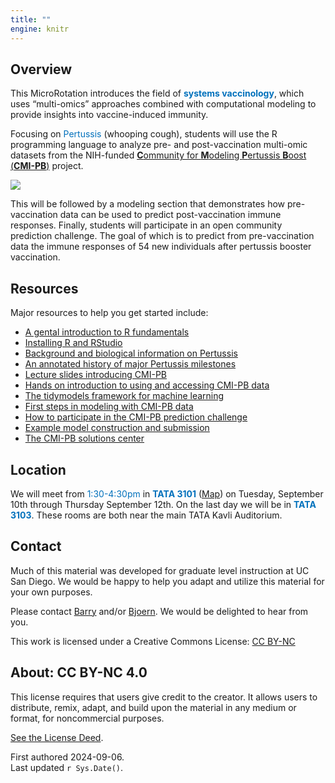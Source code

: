 ```yaml
---
title: ""
engine: knitr
---
```


## Overview

This MicroRotation introduces the field of [**systems vaccinology**]{style="color:#0271BC"}, which uses "multi-omics" approaches combined with computational modeling to provide insights into vaccine-induced immunity. 

::: {.grid}

::: {.g-col-7}

Focusing on [Pertussis]{style="color:#0271BC"} (whooping cough), students will use the R programming language to analyze pre- and post-vaccination multi-omic datasets from the NIH-funded  [**C**ommunity for **M**odeling **P**ertussis **B**oost (**CMI-PB**)](https://www.cmi-pb.org/){target="_blank"} project.  


:::

::: {.g-col-5}
![](https://www.cmi-pb.org/static/img/CMIPB.jpg)
:::
:::


This will be followed by a modeling section that demonstrates how pre-vaccination data can be used to predict post-vaccination immune responses. Finally, students will participate in an open community prediction challenge. The goal of which is to predict from pre-vaccination data the immune responses of 54 new individuals after pertussis booster vaccination.



## Resources
Major resources to help you get started include:

- [A gental introduction to R fundamentals](https://bioboot.github.io/bggn213_F24/class-material/r_intro/r_intro.html){target="_blank"}  
- [Installing R and RStudio](https://bioboot.github.io/bggn213_F24/setup/#rsetup){target="_blank"}
- [Background and biological information on Pertussis](background/intro_to_pertussis.qmd){target="_blank"}
- [An annotated history of major Pertussis milestones](timeline/pertussis_timeline.html){target="_blank"}
- [Lecture slides introducing CMI-PB](slides/SystemsVaccinology_LectureSlides.pdf){target="_blank"}
- [Hands on introduction to using and accessing CMI-PB data](introduction/intro_to_cmi-pb.qmd){target="_blank"} 
- [The tidymodels framework for machine learning](https://www.tidymodels.org){.external target="_blank"}  
- [First steps in modeling with CMI-PB data](model/TOUPDATE){target="_blank"}
- [How to participate in the CMI-PB prediction challenge](https://www.cmi-pb.org/blog/prediction-challenge-overview/#Prediction%20challenge%20tasks){.external target="_blank"}
- [Example model construction and submission](https://rpubs.com/pshinde/public_challenge_submission_file_prep_demo){.external target="_blank"}  
- [The CMI-PB solutions center](https://discuss.cmi-pb.org){.external target="_blank"} 

## Location
We will meet from [1:30-4:30pm]{style="color:#0271BC"} in [**TATA 3101**]{style="color:#0271BC"}  ([Map](https://goo.gl/maps/Cd8z9Zexx6q){.external target="_blank"}) on Tuesday, September 10th through Thursday September 12th. On the last day we will be in [**TATA 3103**]{style="color:#0271BC"}. These rooms are both near the main TATA Kavli Auditorium.  

## Contact
Much of this material was developed for graduate level instruction at UC San Diego. We would be happy to help you adapt and utilize this material for your own purposes.

Please contact [Barry](mailto:bjgrant@ucsd.edu) and/or [Bjoern](mailto:bpeters@lji.org). We would be delighted to hear from you. 

This work is licensed under a Creative Commons License: [CC BY-NC](http://creativecommons.org/licenses/by-nc/4.0/?ref=chooser-v1) 

::: {.callout-tip collapse="true" appearance="simple"}
## About: CC BY-NC 4.0 
This license requires that users give credit to the creator. It allows users to distribute, remix, adapt, and build upon the material in any medium or format, for noncommercial purposes.  

[See the License Deed](http://creativecommons.org/licenses/by-nc/4.0/?ref=chooser-v1).
:::


First authored 2024-09-06.  
Last updated `r Sys.Date()`.  
